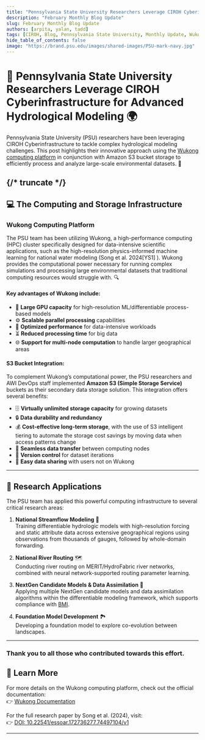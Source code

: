 ```yaml
---
title: "Pennsylvania State University Researchers Leverage CIROH Cyberinfrastructure for Advanced Hydrological Modeling "
description: "February Monthly Blog Update"
slug: February Monthly Blog Update
authors: [arpita, yalan, tadd]
tags: [CIROH, Blog, Pennsylvania State University, Monthly Update, Wukong, AWS, HPC, National Water Model, On-Premises Services, Cloud Services, AI and Machine Learning]
hide_table_of_contents: false
image: "https://brand.psu.edu/images/shared-images/PSU-mark-navy.jpg"
---
```


# 🌊 Pennsylvania State University Researchers Leverage CIROH Cyberinfrastructure for Advanced Hydrological Modeling 🌍

Pennsylvania State University (PSU) researchers have been leveraging CIROH Cyberinfrastructure to tackle complex hydrological modeling challenges. This post highlights their innovative approach using the [Wukong computing platform](https://docs.ciroh.org/docs/services/on-prem/Wukong/) in conjunction with Amazon S3 bucket storage to efficiently process and analyze large-scale environmental datasets. 🚀

{/* truncate */}
---

## 💻 The Computing and Storage Infrastructure

### **Wukong Computing Platform**
The PSU team has been utilizing Wukong, a high-performance computing (HPC) cluster specifically designed for data-intensive scientific applications, such as the high-resolution physics-informed machine learning for national water modeling (Song et al. 2024[YS1] ). Wukong provides the computational power necessary for running complex simulations and processing large environmental datasets that traditional computing resources would struggle with. 🔍



#### Key advantages of Wukong include:
- 🎯 **Large GPU capacity** for high-resolution ML/differentiable process-based models
- ⚙️ **Scalable parallel processing** capabilities
- 🚀 **Optimized performance** for data-intensive workloads
- ⏳ **Reduced processing time** for big data
- 🌐 **Support for multi-node computation** to handle larger geographical areas

#### **S3 Bucket Integration**: 
To complement Wukong’s computational power, the PSU researchers and AWI DevOps staff implemented **Amazon S3 (Simple Storage Service)** buckets as their secondary data storage solution. This integration offers several benefits:
- 🗄️ **Virtually unlimited storage capacity** for growing datasets
- 🔒 **Data durability and redundancy**
- 💰 **Cost-effective long-term storage**, with the use of S3 intelligent tiering to automate the storage cost savings by moving data when access patterns change
- 🔄 **Seamless data transfer** between computing nodes
- 📝 **Version control** for dataset iterations
- 🤝 **Easy data sharing** with users not on Wukong

---

## 🔬 Research Applications

The PSU team has applied this powerful computing infrastructure to several critical research areas:

1. **National Streamflow Modeling** 🌊  
   Training differentiable hydrologic models with high-resolution forcing and static attribute data across extensive geographical regions using observations from thousands of gauges, followed by whole-domain forwarding.

2. **National River Routing** 🗺️  
   Conducting river routing on MERIT/HydroFabric river networks, combined with neural network-supported routing parameter learning.

3. **NextGen Candidate Models & Data Assimilation** 🔄  
   Applying multiple NextGen candidate models and data assimilation algorithms within the differentiable modeling framework, which supports compliance with [BMI](https://doi.org/10.5281/zenodo.14827983).

4. **Foundation Model Development** 🏞️  
   Developing a foundation model to explore co-evolution between landscapes.

---

### Thank you to all those who contributed towards this effort.

## 🔗 Learn More
For more details on the Wukong computing platform, check out the official documentation:  
👉 [Wukong Documentation](https://docs.ciroh.org/docs/services/on-prem/Wukong/)

For the full research paper by Song et al. (2024), visit:  
👉 [DOI: 10.22541/essoar.172736277.74497104/v1](https://doi.org/10.22541/essoar.172736277.74497104/v1)

---

